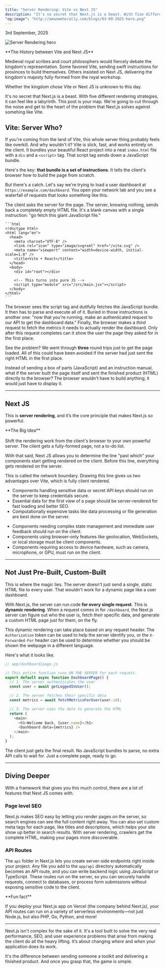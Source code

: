 ```yaml
---
title: "Server Rendering: Vite vs Next JS"
description: "It's no secret that Next.js is a beast. With five different rendering strategies, it can feel like a labyrinth. This post is your map. We're going to..."
"og:image": "http://amanmeherally.com/blogs/03-09-2025-hero.png"
---
```


<p className="-mt-8 lg:-mt-6">3rd September, 2025</p>

<img
  src="/blogs/03-09-2025-hero.png"
  alt="Server Rendering hero"
  className="rounded-xl"
/>

<Note>
**The History between Vite and Next JS**

Medieval royal scribes and court philosophers would fiercely debate the
kingdom's representation. Some favored Vite, sending swift instructions for provinces to build themselves. Others insisted on Next JS, delivering the kingdom's majesty fully-formed from the royal workshop.

Whether the kingdom chose Vite or Next JS is unknown to this day.

</Note>

It's no secret that Next.js is a beast. With five different rendering strategies, it can feel like a labyrinth. This post is your map. We're going to cut through the noise and get to the heart of the problem that Next.js solves against somehing like Vite.

## Vite: Server Who?

If you're coming from the land of Vite, this whole server thing probably feels like overkill. And why wouldn't it? Vite is slick, fast, and works entirely on the client. It bundles your beautiful React project into a neat `index.html` file with a `div` and a `<script>` tag. That script tag sends down a JavaScript bundle.

Here's the key: **that bundle is a set of instructions**. It tells the client's browser how to build the page from scratch.

But there's a catch. Let's say we're trying to load a user dashboard at `https://example.com/dashboard`. You open your network tab and you see a waterfall of requests that looks something like this.

<Steps>
  <Step title="The Empty Shell">
    The client asks the server for the page. The server, knowing nothing, sends
    back a completely empty HTML file. It's a blank canvas with a single
    instruction: "go fetch this giant JavaScript file."

    ```html
    <!doctype html>
    <html lang="en">
      <head>
        <meta charset="UTF-8" />
        <link rel="icon" type="image/svg+xml" href="/vite.svg" />
        <meta name="viewport" content="width=device-width, initial-scale=1.0" />
        <title>Vite + React</title>
      </head>
      <body>
        <div id="root"></div>

        <!-- This turns into pure JS -->
        <script type="module" src="/src/main.jsx"></script>
      </body>
    </html>
    ```

  </Step>
  <Step title="The Instruction Manual">
    The browser sees the script tag and dutifully fetches the JavaScript bundle.
    It then has to parse and execute all of it. Buried in those instructions is
    another one: "now that you're running, make an authenticated request to our
    API to get the dashboard data."
  </Step>
  <Step title="The Actual Data">
    Finally, the browser makes a <em>third</em> request to fetch the metrics it
    needs to actually render the dashboard. Only after this request completes
    can it show the user the page they asked for in the first place.
  </Step>
</Steps>

See the problem? We went through **three** round trips just to get the page loaded. All of this could have been avoided if the server had just sent the right HTML in the first place.

Instead of sending a box of parts (JavaScript) and an instruction manual, what if the server built the page itself and sent the finished product (HTML) directly to the browser? The browser wouldn't have to build anything; it would just have to display it.

---

## Next JS

This is **server rendering**, and it’s the core principle that makes Next.js so powerful.

<Tip>
  **The Big Idea** <br /> <br />
  Shift the rendering work from the client's browser to your own powerful server.
  The client gets a fully-formed page, not a to-do list.
</Tip>

With that said, Next JS allows you to determine the line "past which" your components start getting rendered on the client. Before this line, everything gets rendered on the server.

This is called the network boundary. Drawing this line gives us two advantages over Vite, which is fully client rendered.

<Columns>
<Card title="Client Rendering" img="/blogs/03-09-2025-client-rendering.jpeg">
<ul className="list-disc pl-6">
  <li>
    Components handling sensitive data or secret API keys should run on the
    server to keep credentials secure.
  </li>
  <li>
    Essential data for the first view of a page should be server-rendered for
    fast loading and better SEO.
  </li>
  <li>
    Computationally expensive tasks like data processing or file generation are
    best done on the server.
  </li>
</ul>

</Card>
<Card title="Server Rendering" img="/blogs/03-09-2025-server-rendering.jpeg">
<ul className="list-disc pl-6">
  <li>
    Components needing complex state management and immediate user feedback
    should run on the client.
  </li>
  <li>
    Components using browser-only features like geolocation, WebSockets, or
    local storage must be client components.
  </li>
  <li>
    Components requiring access to device hardware, such as camera, microphone,
    or GPU, must run on the client.
  </li>
</ul>

</Card>
</Columns>

---

## Not Just Pre-Built, Custom-Built

This is where the magic lies. The server doesn't just send a single, static HTML file to every user. That wouldn't work for a dynamic page like a user dashboard.

With Next.js, the server can run code **for every single request**. This is **dynamic rendering**. When a request comes in for `/dashboard`, the Next.js server can figure out who the user is, fetch _their_ specific data, and generate a custom HTML page just for them, on the fly.

This dynamic rendering can take place based on any request header. The `Authorization` token can be used to help the server identify you, or the `X-Forwarded-For` header can be used to determine whether you should be shown the webpage in a different language.

Here's what it looks like.

```javascript
// app/dashboard/page.js

// This entire function runs ON THE SERVER for each request.
export default async function DashboardPage() {
  // 1. The server authenticates the user
  const user = await getLoggedInUser();

  // 2. The server fetches their specific data
  const metrics = await fetchMetricsForUser(user.id);

  // 3. The server uses the data to generate the HTML
  return (
    <main>
      <h1>Welcome back, {user.name}</h1>
      <Dashboard data={metrics} />
    </main>
  );
}
```

The client just gets the final result. No JavaScript bundles to parse, no extra API calls to wait for. Just a complete page, ready to go.

---

## Diving Deeper

With a framework that gives you this much control, there are a lot of features that Next JS comes with.

### Page level SEO

Next.js makes SEO easy by letting you render pages on the server, so search engines can see the full content right away. You can also set custom meta tags for each page, like titles and descriptions, which helps your site show up better in search results. With server rendering, crawlers get the complete HTML, making your pages more discoverable.

### API Routes

The `api` folder in Next.js lets you create server-side endpoints right inside your project. Any file you add to the `app/api` directory automatically becomes an API route, and you can write backend logic using JavaScript or TypeScript. These routes run on the server, so you can securely handle requests, connect to databases, or process form submissions without exposing sensitive code to the client.

<Note>
**Fun fact**

If you deploy your Next.js app on Vercel (the company behind Next.js), your API routes can run on a variety of serverless environments—not just Node.js, but also PHP, Go, Python, and more!

</Note>

---

Next.js isn't complex for the sake of it. It's a tool built to solve the very real performance, SEO, and user experience problems that arise from making the client do all the heavy lifting. It’s about changing _where_ and _when_ your application does its work.

It's the difference between sending someone a toolkit and delivering a finished product. And once you grasp that, the game is simple.
